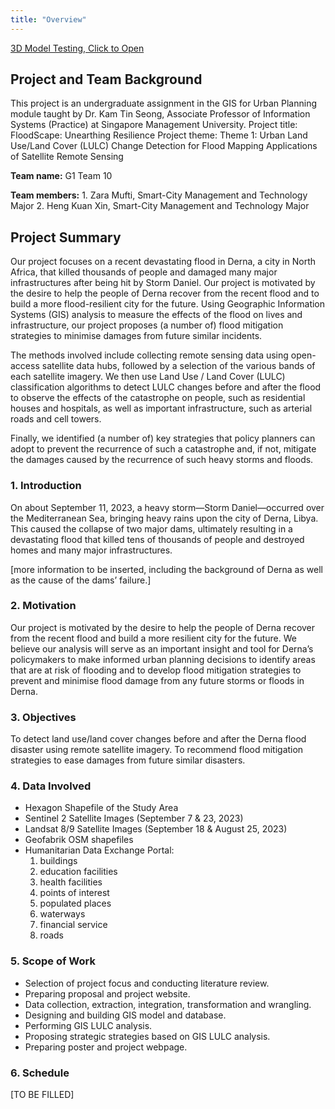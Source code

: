 ---
title: "Overview"
---

[3D Model Testing, Click to Open](https://3d-map-derna.netlify.app)

## Project and Team Background

This project is an undergraduate assignment in the GIS for Urban Planning module taught by Dr. Kam Tin Seong, Associate Professor of Information Systems (Practice) at Singapore Management University.
Project title: FloodScape: Unearthing Resilience
Project theme: Theme 1: Urban Land Use/Land Cover (LULC) Change Detection for Flood Mapping Applications of Satellite Remote Sensing

**Team name:** G1 Team 10

**Team members:**
	1. Zara Mufti, Smart-City Management and Technology Major
	2. Heng Kuan Xin, Smart-City Management and Technology Major

## Project Summary
Our project focuses on a recent devastating flood in Derna, a city in North Africa, that killed thousands of people and damaged many major infrastructures after being hit by Storm Daniel. Our project is motivated by the desire to help the people of Derna recover from the recent flood and to build a more flood-resilient city for the future. Using Geographic Information Systems (GIS) analysis to measure the effects of the flood on lives and infrastructure, our project proposes (a number of) flood mitigation strategies to minimise damages from future similar incidents.

The methods involved include collecting remote sensing data using open-access satellite data hubs, followed by a selection of the various bands of each satellite imagery. We then use Land Use / Land Cover (LULC) classification algorithms to detect LULC changes before and after the flood to observe the effects of the catastrophe on people, such as residential houses and hospitals, as well as important infrastructure, such as arterial roads and cell towers. 

Finally, we identified (a number of) key strategies that policy planners can adopt to prevent the recurrence of such a catastrophe and, if not, mitigate the damages caused by the recurrence of such heavy storms and floods.

### 1. Introduction
On about September 11, 2023, a heavy storm—Storm Daniel—occurred over the Mediterranean Sea, bringing heavy rains upon the city of Derna, Libya. This caused the collapse of two major dams, ultimately resulting in a devastating flood that killed tens of thousands of people and destroyed homes and many major infrastructures.

[more information to be inserted, including the background of Derna as well as the cause of the dams’ failure.]

### 2. Motivation
Our project is motivated by the desire to help the people of Derna recover from the recent flood and build a more resilient city for the future. We believe our analysis will serve as an important insight and tool for Derna’s policymakers to make informed urban planning decisions to identify areas that are at risk of flooding and to develop flood mitigation strategies to prevent and minimise flood damage from any future storms or floods in Derna.

### 3. Objectives
To detect land use/land cover changes before and after the Derna flood disaster using remote satellite imagery.
To recommend flood mitigation strategies to ease damages from future similar disasters.

### 4. Data Involved
- Hexagon Shapefile of the Study Area
- Sentinel 2 Satellite Images (September 7 & 23, 2023)
- Landsat 8/9 Satellite Images (September 18 & August 25, 2023)
- Geofabrik OSM shapefiles
- Humanitarian Data Exchange Portal:
  1. buildings
  2. education facilities
  3. health facilities
  4. points of interest
  5. populated places
  6. waterways
  7. financial service
  8. roads

### 5. Scope of Work

- Selection of project focus and conducting literature review.
- Preparing proposal and project website.
- Data collection, extraction, integration, transformation and wrangling.
- Designing and building GIS model and database.
- Performing GIS LULC analysis.
- Proposing strategic strategies based on GIS LULC analysis.
- Preparing poster and project webpage.

### 6. Schedule
[TO BE FILLED]

